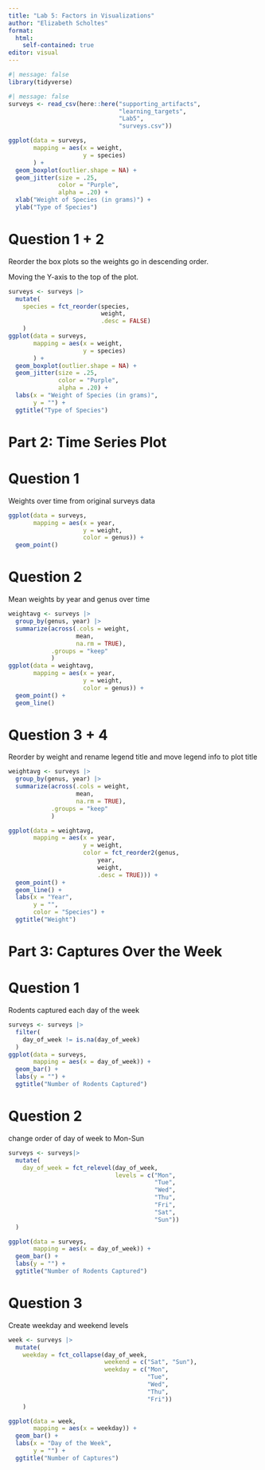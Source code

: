 ```yaml
---
title: "Lab 5: Factors in Visualizations"
author: "Elizabeth Scholtes"
format:
  html:
    self-contained: true
editor: visual
---
```


```r
#| message: false
library(tidyverse)
```

```r
#| message: false
surveys <- read_csv(here::here("supporting_artifacts",
                               "learning_targets",
                               "Lab5",
                               "surveys.csv")) 
```

```r
ggplot(data = surveys, 
       mapping = aes(x = weight, 
                     y = species)
       ) +
  geom_boxplot(outlier.shape = NA) +
  geom_jitter(size = .25, 
              color = "Purple", 
              alpha = .20) +
  xlab("Weight of Species (in grams)") +
  ylab("Type of Species")
```

# Question 1 + 2

Reorder the box plots so the weights go in descending order.

Moving the Y-axis to the top of the plot.

```r
surveys <- surveys |>
  mutate(
    species = fct_reorder(species,
                          weight,
                          .desc = FALSE)
    )
ggplot(data = surveys, 
       mapping = aes(x = weight,
                     y = species)
       ) +
  geom_boxplot(outlier.shape = NA) +
  geom_jitter(size = .25, 
              color = "Purple", 
              alpha = .20) +
  labs(x = "Weight of Species (in grams)",
       y = "") +
  ggtitle("Type of Species")
```

# Part 2: Time Series Plot

# Question 1

Weights over time from original surveys data

```r
ggplot(data = surveys,
       mapping = aes(x = year,
                     y = weight,
                     color = genus)) +
  geom_point()
```

# Question 2

Mean weights by year and genus over time

```r
weightavg <- surveys |>
  group_by(genus, year) |>
  summarize(across(.cols = weight,
                   mean,
                   na.rm = TRUE),
            .groups = "keep"
            )
ggplot(data = weightavg,
       mapping = aes(x = year,
                     y = weight,
                     color = genus)) +
  geom_point() +
  geom_line()
```

# Question 3 + 4

Reorder by weight and rename legend title and move legend info to plot title

```r
weightavg <- surveys |>
  group_by(genus, year) |>
  summarize(across(.cols = weight,
                   mean,
                   na.rm = TRUE),
            .groups = "keep"
            )

ggplot(data = weightavg,
       mapping = aes(x = year,
                     y = weight,
                     color = fct_reorder2(genus,
                         year,
                         weight,
                         .desc = TRUE))) +
  geom_point() +
  geom_line() +
  labs(x = "Year",
       y = "",
       color = "Species") +
  ggtitle("Weight")
```

# Part 3: Captures Over the Week

# Question 1

Rodents captured each day of the week

```r
surveys <- surveys |>
  filter(
    day_of_week != is.na(day_of_week)
  )
ggplot(data = surveys,
       mapping = aes(x = day_of_week)) +
  geom_bar() +
  labs(y = "") +
  ggtitle("Number of Rodents Captured")
```

# Question 2

change order of day of week to Mon-Sun

```r
surveys <- surveys|>
  mutate(
    day_of_week = fct_relevel(day_of_week,
                              levels = c("Mon",
                                         "Tue",
                                         "Wed",
                                         "Thu",
                                         "Fri",
                                         "Sat",
                                         "Sun"))
  )

ggplot(data = surveys,
       mapping = aes(x = day_of_week)) +
  geom_bar() +
  labs(y = "") +
  ggtitle("Number of Rodents Captured")
```

# Question 3

Create weekday and weekend levels

```r
week <- surveys |>
  mutate(
    weekday = fct_collapse(day_of_week,
                           weekend = c("Sat", "Sun"),
                           weekday = c("Mon",
                                       "Tue",
                                       "Wed",
                                       "Thu",
                                       "Fri"))
    )

ggplot(data = week,
       mapping = aes(x = weekday)) +
  geom_bar() +
  labs(x = "Day of the Week",
       y = "") +
  ggtitle("Number of Captures")
```
